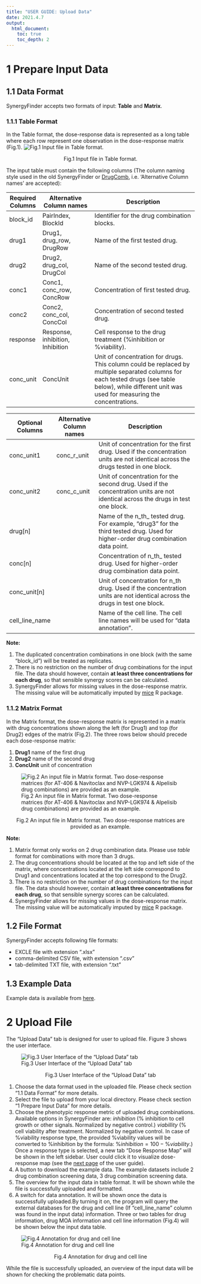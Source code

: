 ```yaml
---
title: "USER GUIDE: Upload Data"
date: 2021.4.7
output: 
  html_document:
    toc: true
    toc_depth: 2
---
```


# 1 Prepare Input Data

## 1.1 Data Format

SynergyFinder accepts two formats of input: **Table** and **Matrix**.

### 1.1.1 Table Format

In the Table format, the dose-response data is represented as a long table where each row represent one observation in the dose-response matrix (Fig.1).
![Fig.1 Input file in Table format.](../www/images/exampleTab.png)

<p style="text-align: center;">Fig.1 Input file in Table format.</p>

The input table must contain the following columns (The column naming style used in the old SynergyFinder or [DrugComb](https://drugcomb.org/), i.e. 'Alternative Column names' are accepted):

| Required Columns | Alternative Column names         | Description                                                     |
| ---------------- | -------------------------------- | --------------------------------------------------------------- |
| block\_id        | PairIndex, BlockId               | Identifier for the drug combination blocks.                     |
| drug1            | Drug1, drug\_row, DrugRow        | Name of the first tested drug.                                  |
| drug2            | Drug2, drug\_col, DrugCol        | Name of the second tested drug.                                 |
| conc1            | Conc1, conc\_row, ConcRow        | Concentration of first tested drug.                             |
| conc2            | Conc2, conc\_col, ConcCol        | Concentration of second tested drug.                            |
| response         | Response, inhibition, Inhibition | Cell response to the drug treatment (%inhibition or %viability).|
| conc\_unit       | ConcUnit                         | Unit of concentration for drugs. This column could be replaced by multiple separated columns for each tested drugs (see table below), while different unit was used for measuring the concentrations.|

| Optional Columns | Alternative Column names         | Description                                                                              |
| ---------------- | -------------------------------- | ---------------------------------------------------------------------------------------- |
| conc\_unit1      | conc\_r\_unit                    | Unit of concentration for the first drug. Used if the concentration units are not identical across the drugs tested in one block.|
| conc\_unit2      | conc\_c\_unit                    | Unit of concentration for the second drug. Used if the concentration units are not identical across the drugs in test one block.|
| drug[n]          |                                  | Name of the n_th_ tested drug. For example, "drug3" for the third tested drug. Used for higher-order drug combination data point.|
| conc[n]          |                                  | Concentration of n_th_ tested drug. Used for higher-order drug combination data point.|
| conc\_unit[n]    |                                  | Unit of concentration for n_th drug. Used if the concentration units are not identical across the drugs in test one block.|
| cell\_line\_name |                                  | Name of the cell line. The cell line names will be used for "data annotation". |

**Note:** 

1. The duplicated concentration combinations in one block (with the same "block_id") will be treated as replicates.
2. There is no restriction on the number of drug combinations for the input file. The data should however, contain **at least three concentrations for each drug**, so that sensible synergy scores can be calculated.
3. SynergyFinder allows for missing values in the dose-response matrix. The missing value will be automatically imputed by [mice](https://amices.org/mice/) R package.

### 1.1.2 Matrix Format

In the Matrix format, the dose-response matrix is represented in a matrix with drug concentrations shown along the left (for Drug1) and top (for Drug2) edges of the matrix (Fig.2). The three rows below should precede each dose-response matrix:

1. **Drug1** name of the first drug
2. **Drug2** name of the second drug
3. **ConcUnit** unit of concentration

![Fig.2 An input file in Matrix format. Two dose-response matrices (for AT-406 & Navitoclax and NVP-LGK974 &
Alpelisib drug combinations) are provided as an example.](../www/images/exampleMat.png)

<p style="text-align: center;">Fig.2 An input file in Matrix format. Two dose-response matrices are provided as an example.</p>


**Note:** 

1. Matrix format only works on 2 drug combination data. Please use _table_ format for combinations with more than 3 drugs.
2. The drug concentrations should be located at the top and left side of the matrix, where concentrations located at the left side correspond to Drug1 and concentrations located at the top correspond to the Drug2.
3. There is no restriction on the number of drug combinations for the input file. The data should however, contain **at least three concentrations for each drug**, so that sensible synergy scores can be calculated.
4. SynergyFinder allows for missing values in the dose-response matrix. The missing value will be automatically imputed by [mice](https://amices.org/mice/) R package.

## 1.2 File Format

SynergyFinder accepts following file formats:

* EXCLE file with extension ".xlsx"
* comma-delimited CSV file, with extension ".csv"
* tab-delimited TXT file, with extension ".txt"

## 1.3 Example Data

Example data is available from <a href="ExampleData.zip" download>here</a>.

# 2 Upload File

The "Upload Data" tab is designed for user to upload file. Figure 3 shows the user interface.

![Fig.3 User Interface of the "Upload Data" tab](../www/images/userGuideUploadData.png)

<p style="text-align: center;">Fig.3 User Interface of the "Upload Data" tab </p>

1. Choose the data format used in the uploaded file. Please check section "1.1 Data Format" for more details.
2. Select the file to upload from your local directory. Please check section "1 Prepare Input Data" for more details.
3. Choose the phenotypic response metric of uploaded drug combinations. Available options in SynergyFinder are: 
_inhibition_ (% inhibition to cell growth or other signals. Normalized by negative control.) 
_viabillity_ (% cell viability after treatment. Normalized by negative control. In case of %viability response type, the provided %viability values will be converted to %inhibition by the formula: $\%inhibition = 100 - \%viability$.) 
Once a response type is selected, a new tab "Dose Response Map" will be shown in the left sidebar. User could click it to visualize dose-response map (see the [next page]() of the user guide).
4. A button to download the example data. The example datasets include  2 drug combination screening data, 3 drug combination screening data.
5. The overview for the input data in table format. It will be shown while the file is successfully uploaded and formatted.
6. A switch for data annotation. It will be shown once the data is successfully uploaded.By turning it on, the program will query the external databases for the drug and cell line (If "cell_line_name" column was found in the input data) information. Three or two tables for drug information, drug MOA information and cell line information (Fig.4) will be shown below the input data table.

![Fig.4 Annotation for drug and cell line](../www/images/dataAnno.png)

<p style="text-align: center;">Fig.4 Annotation for drug and cell line</p>
While the file is successfully uploaded, an overview of the input data will be shown for checking the problematic data points.